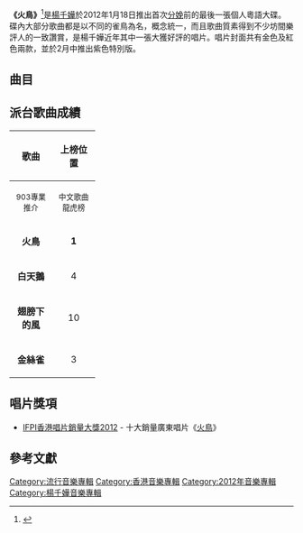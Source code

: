 {{Infobox Album | Name        = 火鳥
| Type        = [[專輯|專輯]]
| Artist      = [[楊千嬅|楊千嬅]]
| Cover       = Miriam Yeung-Firebird.jpg
| Released    = 2012年1月18日
| Recorded    = 2011年
| Genre       = [[粵語流行音樂|粵語流行音樂]]
| Length      = 31:50
| Label       = [[華星唱片|華星唱片]]
| Producer    =  [[陳輝陽|陳輝陽]]（火鳥）<br>[[蔡德才|蔡德才]]（白天鵝、金絲雀、翅膀下的風）<br>[[于逸堯|于逸堯]]（白天鵝、孔雀、金絲雀、深息、翅膀下的風、裊裊）<br>[[伍樂城|伍樂城]]（知更）<br>[[王雙駿|王雙駿]]（深息）<br>[[盧凱彤|盧凱彤]]（翅膀下的風）
| Last album  = [[Ready_or_Not|Ready or Not]]<br />（2011年）
| This album  = '''火鳥'''<br />（2012年）
| Next album  = [[如果大家都擁有海|如果大家都擁有海]]<br />（2015年）
}}

'''《火鳥》'''<ref>{{cite web|title=火鳥|url=https://www.yesasia.com/global/%E7%81%AB%E9%B3%A5-cd-dvd-%E9%A6%96%E6%89%B9%E9%99%90%E9%87%8F%E7%89%88/1030255222-0-0-0-zh_TW/info.html|website=yesasia|accessdate=2012-01-18|archive-date=2019-07-09|archive-url=https://web.archive.org/web/20190709182019/https://www.yesasia.com/global/%E7%81%AB%E9%B3%A5-cd-dvd-%E9%A6%96%E6%89%B9%E9%99%90%E9%87%8F%E7%89%88/1030255222-0-0-0-zh_TW/info.html|dead-url=no}}</ref>是[[楊千嬅|楊千嬅]]於2012年1月18日推出首次[[分娩|分娩]]前的最後一張個人粵語大碟。碟內大部分歌曲都是以不同的雀鳥為名，概念統一，而且歌曲質素得到不少坊間樂評人的一致讚賞，是楊千嬅近年其中一張大獲好評的唱片。唱片封面共有金色及紅色兩款，並於2月中推出紫色特別版。

==曲目==
{{Tracklist
| collapsed = 
| headline = 
| font_size = 
| total_length = 31:50

| all_writing = 
| all_music = 
| all_lyrics = 
| all_arranger = 
| all_producer = 
| all_except = 

| extra_column =

| title1 = [https://www.youtube.com/watch?v=9VTlagdClKc 火鳥]
| note1 = 
| longnote1 = '''第一主打'''
| music1 = [[陳輝陽|陳輝陽]]
| lyrics1 = [[林夕|林夕]]
| arranger1 = 陳輝陽
| producer1 = 陳輝陽
| extra1 = 
| length1 = 3:35

| title2 = [https://www.youtube.com/watch?v=HETmKy4Ayps 白天鵝]
| note2 = 
| longnote2 = '''第二主打'''
| music2 = [[于逸堯|-{于}-逸堯]]
| lyrics2 = [[周耀輝|周耀輝]]
| arranger2 = [[蔡德才|蔡德才]]
| producer2 = 蔡德才<br>-{于}-逸堯
| extra2 = 
| length2 = 3:38

| title3 = 知更
| note3 = 
| longnote3 = 
| music3 = [[朱俊傑|朱俊傑]]
| lyrics3 = 林夕
| arranger3 = 朱俊傑
| producer3 = [[伍樂城|伍樂城]]
| extra3 = 
| length3 = 4:07

| title4 = 孔雀
| note4 = 
| longnote4 = 
| music4 = [[王菀之|王菀之]]
| lyrics4 = 周耀輝
| arranger4 = [[Edward_Chan|Edward Chan]]<br>[[周錫漢|Randy Chow]]<br>[[黃兆銘|黃兆銘]]
| producer4 = -{于}-逸堯
| extra4 = 
| length4 = 4:21

| title5 = 金絲雀
| note5 = 
| longnote5 = '''第四主打'''
| music5 = [[藍奕邦|藍奕邦]]
| lyrics5 = 藍奕邦
| arranger5 = 藍奕邦<br>[[James_Ting|James Ting]]
| producer5 = 蔡德才<br>-{于}-逸堯
| extra5 = 
| length5 = 4:13

| title6 = 深息
| note6 = 
| longnote6 = 重新演繹2000年歌曲
| music6 = [[C._Y._Kong|C. Y. Kong]]<br>[[錢文璟|錢文璟]]
| lyrics6 = [[因葵|因葵]]
| arranger6 = [[王雙駿|王雙駿]]
| producer6 = 王雙駿<br>-{于}-逸堯
| extra6 = 
| length6 = 5:21

| title7 = [https://www.youtube.com/watch?v=j35phuFnrd8 翅膀下的風]
| note7 = 
| longnote7 = '''第三主打'''
| music7 = 蔡德才
| lyrics7 = 藍奕邦
| arranger7 = 蔡德才
| producer7 = 蔡德才<br>[[盧凱彤|盧凱彤]]<br>-{于}-逸堯
| extra7 = 
| length7 = 4:05

| title8 = 裊裊
| note8 = 
| longnote8 = 
| music8 = 藍奕邦
| lyrics8 = 藍奕邦
| arranger8 = [[孔奕佳|孔奕佳]]
| producer8 = -{于}-逸堯
| extra8 = 
| length8 = 2:26
}}

== 派台歌曲成績 ==

{| class="wikitable"
|- bgcolor="#CCCCCC"
!align="center" rowspan="2" | 歌曲
! colspan="3" align="center" | 上榜位置
|- bgcolor="#FFFFFF"
! width="60"|<small>903專業推介</small>
! width="60"|<small>中文歌曲龍虎榜</small>
! width="60"|<small>勁爆本地榜</small>
|-
| align="center"|'''火鳥''' || align="center"|'''1''' || align="center"|'''1''' || align="center"|'''1''' 
|-
| align="center"|'''白天鵝'''|| align="center"|4|| align="center"|8|| align="center"|- 
|-
| align="center"|'''翅膀下的風'''|| align="center"|10 || align="center"|5 || align="center"|'''1'''
|-
| align="center"|'''金絲雀'''|| align="center"|3 || align="center"|'''1''' || align="center"|- 
|}

== 唱片獎項 ==
*[[IFPI香港唱片銷量大獎頒奬禮2012|IFPI香港唱片銷量大獎2012]] - 十大銷量廣東唱片《[[火鳥_(專輯)|火鳥]]》

== 參考文獻 ==
{{Reflist|2}}

{{楊千嬅}}
{{楊千嬅歌曲}}

[[Category:流行音樂專輯|Category:流行音樂專輯]]
[[Category:香港音樂專輯|Category:香港音樂專輯]]
[[Category:2012年音樂專輯|Category:2012年音樂專輯]]
[[Category:楊千嬅音樂專輯|Category:楊千嬅音樂專輯]]